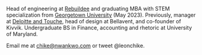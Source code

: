 
Head of engineering at <a href="https://app.rebuildee.com" target="_blank">Rebuildee</a> and graduating MBA with STEM specialization from <a href="https://www.georgetown.edu/" target="_blank">Georgetown University</a> (May 2023). Previously, manager at <a href="https://www2.deloitte.com/us/en.html" target="_blank">Deloitte and Touche</a>, head of design at Bellavent, and co-founder of Kivvik.
Undergraduate BS in Finance, accounting and rhetoric at University of Maryland.

Email me at chike@nwankwo.com or tweet @leonchike.

